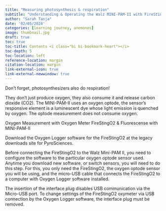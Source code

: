 ```yaml
---
title: "Measuring photosynthesis & respiration"
subtitle: "Understanding & Operating the Walz MINI-PAM-II with FireSting02"
author: "Sarah Tanja"
date: '02/05/2024'
categories: [learning journey, anemones]
image: thumbnail.jpg
draft: true
toc: true
toc-title: Contents <i class="bi bi-bookmark-heart"></i>
toc-depth: 5
toc-location: left
reference-location: margin
citation-location: margin
link-external-icon: true
link-external-newwindow: true
---
```


Don't forget, photosynthesizers also do respiration!

They don't just produce oxygen, they also consume it and release carbon dioxide (CO2). The MINI-PAM-II uses an oxygen optode, the sensor's responsive element is a luminescent dye whose light emission is quenched by oxygen. The optode measurement does not consume oxygen.

Oxygen Measurement with Oxygen Meter FireStingO2 & Fluorescense with MINI-PAM-II

Download the Oxygen Logger software for the FireStingO2 at the legacy downloads site for PyroSciences.

Before connecting the FireStingO2 to the Walz Mini-PAM II, you need to configure the software to the particular oxygen optode sensor used. Anytime you download new software, or switch sensors, you will need to do this step. For this, you only need the FireStingO2, the oxygen optode sensor you will be using, and the micro-USB cable that connects the FireStingO2 to a computer with Oxygen Logger software installed.

The insertion of the interface plug disables USB communication via the Micro-USB port. To change settings of the FireStingO2 oxymeter via USB connection by the Oxygen Logger software, the interface plug must be removed.
